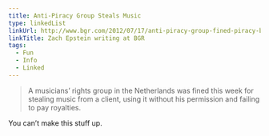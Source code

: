 ```yaml
---
title: Anti-Piracy Group Steals Music
type: linkedList
linkUrl: http://www.bgr.com/2012/07/17/anti-piracy-group-fined-piracy-buma-stemra/
linkTitle: Zach Epstein writing at BGR
tags:
  - Fun
  - Info
  - Linked
---
```


> A musicians’ rights group in the Netherlands was fined this week for stealing music from a client, using it without his permission and failing to pay royalties.

You can’t make this stuff up.
